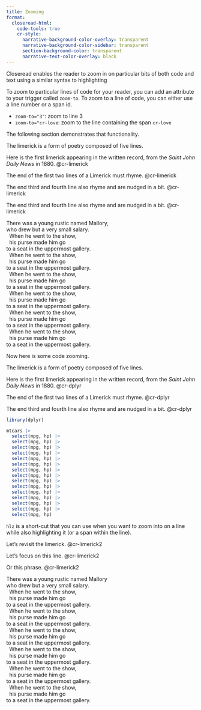 ```yaml
---
title: Zooming
format:
  closeread-html:
    code-tools: true
    cr-style:
      narrative-background-color-overlay: transparent
      narrative-background-color-sidebar: transparent
      section-background-color: transparent
      narrative-text-color-overlay: black
---
```


Closeread enables the reader to zoom in on particular bits of both code and text using a similar syntax to highlighting

To zoom to particular lines of code for your reader, you can add an attribute to your trigger called `zoom-to`. To zoom to a line of code, you can either use a line number or a span id.

- `zoom-to="3"`: zoom to line 3
- `zoom-to="cr-love`: zoom to the line containing the span `cr-love`

The following section demonstrates that functionality.

:::{.cr-section}

The limerick is a form of poetry composed of five lines.

Here is the first limerick appearing in the written record, from the *Saint John Daily News* in 1880. @cr-limerick

The end of the first two lines of a Limerick must rhyme. [@cr-limerick]{zoom-to="1"}

The end third and fourth line also rhyme and are nudged in a bit. [@cr-limerick]{zoom-to="14"}

The end third and fourth line also rhyme and are nudged in a bit. [@cr-limerick]{zoom-to="cr-salary"}


:::{#cr-limerick .scale-to-fill}
| There was a young rustic named Mallory,
| who drew but a very small [salary]{#cr-salary}.
|   When he went to the show,
|   his purse made him go
| to a seat in the uppermost gallery.
|   When he went to the show,
|   his purse made him go
| to a seat in the uppermost gallery.
|   When he went to the show,
|   his purse made him go
| to a seat in the uppermost gallery.
|   When he went to the show,
|   his purse made him go
| to a seat in the uppermost gallery.
|   When he went to the show,
|   his purse made him go
| to a seat in the uppermost gallery.
|   When he went to the show,
|   his purse made him go
| to a seat in the uppermost gallery.
:::

:::

Now here is some code zooming.

:::{.cr-section}

The limerick is a form of poetry composed of five lines.

Here is the first limerick appearing in the written record, from the *Saint John Daily News* in 1880. @cr-dplyr

The end of the first two lines of a Limerick must rhyme. [@cr-dplyr]{zoom-to="18"}

The end third and fourth line also rhyme and are nudged in a bit. [@cr-dplyr]{zoom-to="3"}


:::{#cr-dplyr .scale-to-fill}
```r
library(dplyr)

mtcars |>
  select(mpg, hp) |>
  select(mpg, hp) |>
  select(mpg, hp) |>
  select(mpg, hp) |>
  select(mpg, hp) |>
  select(mpg, hp) |>
  select(mpg, hp) |>
  select(mpg, hp) |>
  select(mpg, hp) |>
  select(mpg, hp) |>
  select(mpg, hp) |>
  select(mpg, hp) |>
  select(mpg, hp) |>
  select(mpg, hp) |>
  select(mpg, hp)
```

:::

:::

`hlz` is a short-cut that you can use when you want to zoom into on a line while also highlighting it (or a span within the line).

:::{.cr-section}
Let's revisit the limerick. @cr-limerick2

Let's focus on this line. [@cr-limerick2]{hlz="15"}

Or this phrase. [@cr-limerick2]{hlz="cr-salary"}

:::{#cr-limerick2 .scale-to-fill}
| There was a young rustic named Mallory
| who drew but a very small [salary]{#cr-salary}.
|   When he went to the show,
|   his purse made him go
| to a seat in the uppermost gallery.
|   When he went to the show,
|   his purse made him go
| to a seat in the uppermost gallery.
|   When he went to the show,
|   his purse made him go
| to a seat in the uppermost gallery.
|   When he went to the show,
|   his purse made him go
| to a seat in the uppermost gallery.
|   When he went to the show,
|   his purse made him go
| to a seat in the uppermost gallery.
|   When he went to the show,
|   his purse made him go
| to a seat in the uppermost gallery.
:::
:::